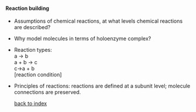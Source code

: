 
#### Reaction building

* Assumptions of chemical reactions, at what levels chemical reactions are described?
* Why model molecules in terms of holoenzyme complex?
* Reaction types:  
    a -> b  
    a + b -> c  
    c->a + b  
    [reaction condition]
* Principles of reactions:
    reactions are defined at a subunit level;
    molecule connections are preserved.  
  
  [back to index](index.html)